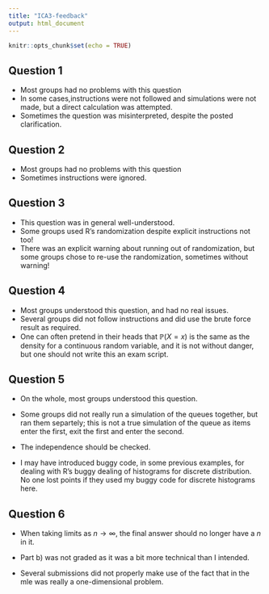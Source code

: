 ```yaml
---
title: "ICA3-feedback"
output: html_document
---
```


```r
knitr::opts_chunk$set(echo = TRUE)
```

## Question 1

*  Most groups had no problems with this question
*  In some cases,instructions were not followed and simulations were not made, but a direct calculation was attempted.
*  Sometimes the question was misinterpreted, despite the posted clarification. 

## Question 2

*  Most groups had no problems with this question
*  Sometimes instructions were ignored.

## Question 3

*  This question was in general well-understood.
*  Some groups used R's randomization despite explicit instructions not too!
*  There was an explicit warning about running out of randomization, but some groups chose to re-use the randomization, sometimes without warning!  


## Question 4

*  Most groups understood this question, and had no real issues.
*  Several groups did not follow instructions and did use the brute force result as required.
*  One can often pretend in their heads that $\mathbb{P}(X=x)$ is the same as the density for a continuous random variable, and it is not without danger, but one should not write this an exam script.


## Question 5

* On the whole, most groups understood this question.

* Some groups did not really run a simulation of the queues together, but ran them separtely; this is not a true simulation of the queue as items enter the first, exit the first and enter the second.

*  The independence should be checked.

* I may have introduced buggy code, in some previous examples,  for dealing with R's buggy dealing of histograms for discrete distribution.  No one lost points if they used my buggy code for discrete histograms here. 


## Question 6

*  When taking limits as $n\to \infty$, the final answer should no longer have a $n$ in it.

*  Part b) was not graded as it was a bit more technical than I intended.

*  Several submissions did not  properly make use of the fact that in the mle was really a one-dimensional problem.

<br>
<br>





